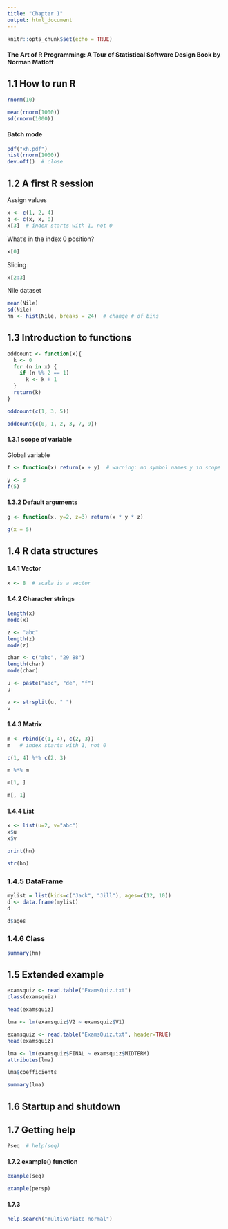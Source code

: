 ```yaml
---
title: "Chapter 1"
output: html_document
---
```


```r
knitr::opts_chunk$set(echo = TRUE)
```

#### The Art of R Programming: A Tour of Statistical Software Design Book by Norman Matloff

## 1.1 How to run R
```r
rnorm(10)
```

```r
mean(rnorm(1000))
sd(rnorm(1000))
```

#### Batch mode
```r
pdf("xh.pdf")
hist(rnorm(1000))
dev.off()  # close
```

## 1.2 A first R session
Assign values
```r
x <- c(1, 2, 4)
q <- c(x, x, 8)
x[3]  # index starts with 1, not 0
```

What's in the index 0 position?
```r
x[0]
```

Slicing
```r
x[2:3]
```

Nile dataset
```r
mean(Nile)
sd(Nile)
hn <- hist(Nile, breaks = 24)  # change # of bins
```

## 1.3 Introduction to functions
```r
oddcount <- function(x){
  k <- 0
  for (n in x) {
    if (n %% 2 == 1) 
      k <- k + 1
  }
  return(k)
}
```
```r
oddcount(c(1, 3, 5))
```
```r
oddcount(c(0, 1, 2, 3, 7, 9))
```

#### 1.3.1 scope of variable
Global variable
```r
f <- function(x) return(x + y)  # warning: no symbol names y in scope
```
```r
y <- 3
f(5)
```

#### 1.3.2 Default arguments
```r
g <- function(x, y=2, z=3) return(x * y * z)
```
```r
g(x = 5)
```

## 1.4 R data structures
#### 1.4.1 Vector
```r
x <- 8  # scala is a vector
```

#### 1.4.2 Character strings
```r
length(x)
mode(x)
```

```r
z <- "abc"
length(z)
mode(z)
```

```r
char <- c("abc", "29 88")
length(char)
mode(char)
```

```r
u <- paste("abc", "de", "f")
u
```

```r
v <- strsplit(u, " ")
v
```

#### 1.4.3 Matrix
```r
m <- rbind(c(1, 4), c(2, 3))
m   # index starts with 1, not 0
```

```r
c(1, 4) %*% c(2, 3)
```

```r
m %*% m
```

```r
m[1, ]
```

```r
m[, 1]
```

#### 1.4.4 List
```r
x <- list(u=2, v="abc")
x$u
x$v
```

```r
print(hn)
```

```r
str(hn)
```

### 1.4.5 DataFrame
```r
mylist = list(kids=c("Jack", "Jill"), ages=c(12, 10))
d <- data.frame(mylist)
d
```

```r
d$ages
```

### 1.4.6 Class
```r
summary(hn)
```

## 1.5 Extended example
```r
examsquiz <- read.table("ExamsQuiz.txt")
class(examsquiz)
```

```r
head(examsquiz)
```

```r
lma <- lm(examsquiz$V2 ~ examsquiz$V1)
```

```r
examsquiz <- read.table("ExamsQuiz.txt", header=TRUE)
head(examsquiz)
```

```r
lma <- lm(examsquiz$FINAL ~ examsquiz$MIDTERM)
attributes(lma)
```

```r
lma$coefficients
```

```r
summary(lma)
```

## 1.6 Startup and shutdown
## 1.7 Getting help
```r
?seq  # help(seq)
```
#### 1.7.2 example() function
```r
example(seq)
```

```r
example(persp)
```

#### 1.7.3 
```r
help.search("multivariate normal")
```

